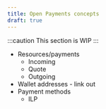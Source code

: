 ```yaml
---
title: Open Payments concepts
draft: true
---
```


:::caution
This section is WIP
:::

- Resources/payments
  - Incoming
  - Quote
  - Outgoing
- Wallet addresses - link out
- Payment methods
  - ILP
